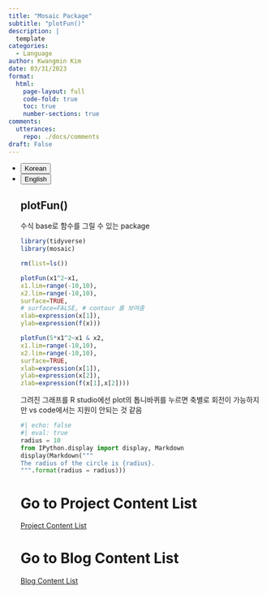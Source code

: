 ```yaml
---
title: "Mosaic Package"
subtitle: "plotFun()"
description: |
  template
categories:
  - Language
author: Kwangmin Kim
date: 03/31/2023
format: 
  html:
    page-layout: full
    code-fold: true
    toc: true
    number-sections: true
comments: 
  utterances: 
    repo: ./docs/comments
draft: False
---
```


<ul class="nav nav-pills" id="language-tab" role="tablist">
  <li class="nav-item" role="presentation">
    <button class="nav-link active" id="Korean-tab" data-bs-toggle="tab" data-bs-target="#Korean" type="button" role="tab" aria-controls="Korean" aria-selected="true">Korean</button>
  </li>
  <li class="nav-item" role="presentation">
    <button class="nav-link" id="English-tab" data-bs-toggle="tab" data-bs-target="#English" type="button" role="tab" aria-controls="knitr" aria-selected="false">English</button>
  </li>

<div class="tab-content" id="language-tabcontent">

<div class="tab-pane fade  show active" id="Korean" role="tabpanel" aria-labelledby="Korean-tab">

::: {#Korean .tab-pane .fade .show .active role="tabpanel" aria-labelledby="Korean-tab"}
## plotFun()

수식 base로 함수를 그릴 수 있는 package

```r
library(tidyverse)
library(mosaic)

rm(list=ls())
```

```r
plotFun(x1^2~x1,
x1.lim=range(-10,10),
x2.lim=range(-10,10),
surface=TRUE,
# surface=FALSE, # contour 를 보여줌
xlab=expression(x[1]),
ylab=expression(f(x)))

plotFun(5*x1^2~x1 & x2,
x1.lim=range(-10,10),
x2.lim=range(-10,10),
surface=TRUE,
xlab=expression(x[1]),
ylab=expression(x[2]),
zlab=expression(f(x[1],x[2])))
```

그려진 그래프를 R studio에선 plot의 톱니바퀴를 누르면 축별로 회전이 가능하지만 vs code에서는 지원이 안되는 것 같음

:::
</div>

<div class="tab-pane fade" id="English" role="tabpanel" aria-labelledby="English-tab">

::: {#English .tab-pane .fade role="tabpanel" aria-labelledby="English-tab"}

:::


</div>

```python
#| echo: false
#| eval: true
radius = 10
from IPython.display import display, Markdown
display(Markdown("""
The radius of the circle is {radius}.
""".format(radius = radius)))
```


# Go to Project Content List

[Project Content List](./docs/projects/index.qmd)

# Go to Blog Content List

[Blog Content List](../../content_list.qmd)